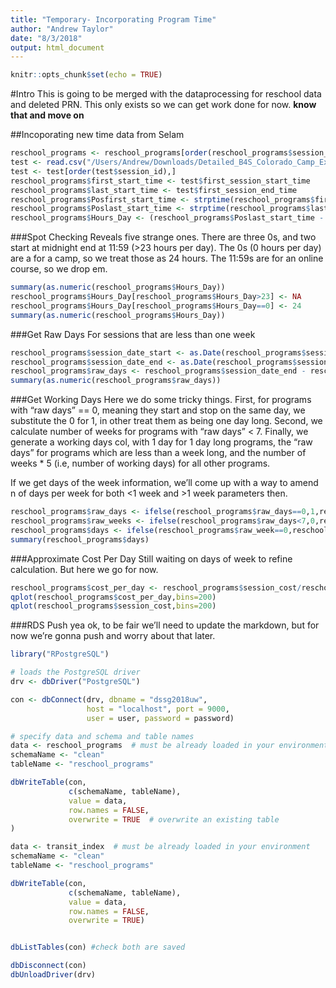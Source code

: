 ```yaml
---
title: "Temporary- Incorporating Program Time"
author: "Andrew Taylor"
date: "8/3/2018"
output: html_document
---
```


```r
knitr::opts_chunk$set(echo = TRUE)
```

#Intro
This is going to be merged with the dataprocessing for reschool data and deleted PRN. This only exists so we can get work done for now. **know that and move on**

##Incoporating new time data from Selam
```r
reschool_programs <- reschool_programs[order(reschool_programs$session_id),]
test <- read.csv("/Users/Andrew/Downloads/Detailed_B4S_Colorado_Camp_Export.csv",stringsAsFactors = FALSE,header=TRUE)
test <- test[order(test$session_id),]
reschool_programs$first_start_time <- test$first_session_start_time
reschool_programs$last_start_time <- test$first_session_end_time
reschool_programs$Posfirst_start_time <- strptime(reschool_programs$first_start_time, "%I:%M:%S %p")
reschool_programs$Poslast_start_time <- strptime(reschool_programs$last_start_time, "%I:%M:%S %p")
reschool_programs$Hours_Day <- (reschool_programs$Poslast_start_time - reschool_programs$Posfirst_start_time)/(60*60) #differences are stored numerically in seconds, counting up from a static date. Thus we do last minus first for the difference in seconds, divide by 60*60 for to convert to hours
```

###Spot Checking
Reveals five strange ones. There are three 0s, and two start at midnight end at 11:59 (>23 hours per day). The 0s (0 hours per day) are a for a camp, so we treat those as 24 hours. The 11:59s are for an online course, so we drop em. 
```r
summary(as.numeric(reschool_programs$Hours_Day))
reschool_programs$Hours_Day[reschool_programs$Hours_Day>23] <- NA
reschool_programs$Hours_Day[reschool_programs$Hours_Day==0] <- 24
summary(as.numeric(reschool_programs$Hours_Day))
```

###Get Raw Days
For sessions that are less than one week
```r
reschool_programs$session_date_start <- as.Date(reschool_programs$session_date_start, formate = "%Y /%m /%d")
reschool_programs$session_date_end <- as.Date(reschool_programs$session_date_end, formate = "%Y /%m /%d")
reschool_programs$raw_days <- reschool_programs$session_date_end - reschool_programs$session_date_start
summary(as.numeric(reschool_programs$raw_days))
```

###Get Working Days
Here we do some tricky things. First, for programs with "raw days" == 0, meaning they start and stop on the same day, we substitute the 0 for 1, in other treat them as being one day long. Second, we calculate number of weeks for programs with "raw days" < 7. Finally, we generate a working days col, with 1 day for 1 day long programs, the "raw days" for programs which are less than a week long, and the number of weeks * 5 (i.e, number of working days)  for all other programs.

If we get days of the week information, we'll come up with a way to amend n of days per week for both <1 week and >1 week parameters then. 
```r
reschool_programs$raw_days <- ifelse(reschool_programs$raw_days==0,1,reschool_programs$raw_days)
reschool_programs$raw_weeks <- ifelse(reschool_programs$raw_days<7,0,reschool_programs$raw_days/7)
reschool_programs$days <- ifelse(reschool_programs$raw_week==0,reschool_programs$raw_days,reschool_programs$raw_weeks*5)
summary(reschool_programs$days)
```

###Approximate Cost Per Day
Still waiting on days of week to refine calculation. But here we go for now.
```r
reschool_programs$cost_per_day <- reschool_programs$session_cost/reschool_programs$days
qplot(reschool_programs$cost_per_day,bins=200)
qplot(reschool_programs$session_cost,bins=200)
```

###RDS Push
yea ok, to be fair we'll need to update the markdown, but for now we're gonna push and worry about that later. 
```r
library("RPostgreSQL")

# loads the PostgreSQL driver
drv <- dbDriver("PostgreSQL")

con <- dbConnect(drv, dbname = "dssg2018uw",
                 host = "localhost", port = 9000,
                 user = user, password = password)

# specify data and schema and table names
data <- reschool_programs  # must be already loaded in your environment
schemaName <- "clean"
tableName <- "reschool_programs"

dbWriteTable(con,
             c(schemaName, tableName),
             value = data,
             row.names = FALSE,
             overwrite = TRUE  # overwrite an existing table
)

data <- transit_index  # must be already loaded in your environment
schemaName <- "clean"
tableName <- "reschool_programs"

dbWriteTable(con,
             c(schemaName, tableName),
             value = data,
             row.names = FALSE,
             overwrite = TRUE)


dbListTables(con) #check both are saved

dbDisconnect(con) 
dbUnloadDriver(drv)
```

